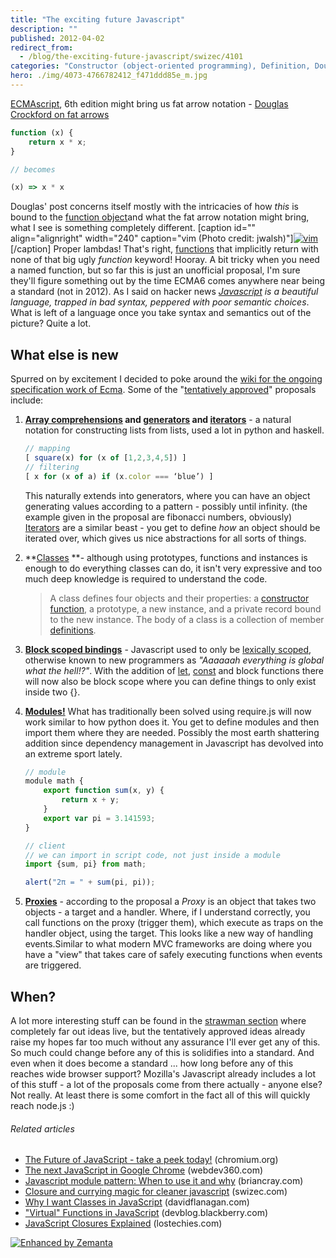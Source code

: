 ```yaml
---
title: "The exciting future Javascript"
description: ""
published: 2012-04-02
redirect_from:
  - /blog/the-exciting-future-javascript/swizec/4101
categories: "Constructor (object-oriented programming), Definition, Douglas Crockford, ECMAScript, Function object, functions, JavaScript, Scope (computer science), Uncategorized"
hero: ./img/4073-4766782412_f471ddd85e_m.jpg
---
```


[ECMAscript](http://www.ecma-international.org/publications/standards/Ecma-262.htm "ECMAScript"), 6th edition might bring us fat arrow notation - [Douglas Crockford on fat arrows](http://www.yuiblog.com/blog/2012/03/30/what-is-the-meaning-of-this)

```javascript
function (x) {
    return x * x;
}

// becomes

(x) => x * x
```

Douglas' post concerns itself mostly with the intricacies of how _this_ is bound to the [function object](http://en.wikipedia.org/wiki/Function_object "Function object")and what the fat arrow notation might bring, what I see is something completely different. \[caption id="" align="alignright" width="240" caption="vim (Photo credit: jwalsh)"][![vim](./img/4073-4766782412_f471ddd85e_m.jpg "vim")](http://www.flickr.com/photos/22882695@N00/4766782412)\[/caption] Proper lambdas! That's right, [functions](http://en.wikipedia.org/wiki/Function_%28mathematics%29 "Function (mathematics)") that implicitly return with none of that big ugly _function_ keyword! Hooray. A bit tricky when you need a named function, but so far this is just an unofficial proposal, I'm sure they'll figure something out by the time ECMA6 comes anywhere near being a standard (not in 2012). As I said on hacker news _[Javascript](http://en.wikipedia.org/wiki/JavaScript "JavaScript") is a beautiful language, trapped in bad syntax, peppered with poor semantic choices_. What is left of a language once you take syntax and semantics out of the picture? Quite a lot.

## What else is new

Spurred on by excitement I decided to poke around the [wiki for the ongoing specification work of Ecma](http://wiki.ecmascript.org/doku.php). Some of the "[tentatively approved](http://wiki.ecmascript.org/doku.php?id=harmony:harmony)" proposals include:

1.  **[Array comprehensions](http://wiki.ecmascript.org/doku.php?id=harmony:array_comprehensions) and [generators](http://wiki.ecmascript.org/doku.php?id=harmony:generator_expressions) and [iterators](http://wiki.ecmascript.org/doku.php?id=harmony:iterators)** - a natural notation for constructing lists from lists, used a lot in python and haskell.

    ```javascript
    // mapping
    [ square(x) for (x of [1,2,3,4,5]) ]
    // filtering
    [ x for (x of a) if (x.color === ‘blue’) ]
    ```

    This naturally extends into generators, where you can have an object generating values according to a pattern - possibly until infinity. (the example given in the proposal are fibonacci numbers, obviously) [Iterators](http://en.wikipedia.org/wiki/Iterator "Iterator") are a similar beast - you get to define _how_ an object should be iterated over, which gives us nice abstractions for all sorts of things.

2.  **[Classes](http://wiki.ecmascript.org/doku.php?id=harmony:classes) **- although using prototypes, functions and instances is enough to do everything classes can do, it isn't very expressive and too much deep knowledge is required to understand the code.

    > A class defines four objects and their properties: a [constructor function](http://en.wikipedia.org/wiki/Constructor_%28object-oriented_programming%29 "Constructor (object-oriented programming)"), a prototype, a new instance, and a private record bound to the new instance. The body of a class is a collection of member [definitions](http://en.wikipedia.org/wiki/Definition "Definition").

3.  **[Block scoped bindings](http://wiki.ecmascript.org/doku.php?id=harmony:block_scoped_bindings)** - Javascript used to only be [lexically scoped](http://en.wikipedia.org/wiki/Scope_%28computer_science%29 "Scope (computer science)"), otherwise known to new programmers as _"Aaaaaah everything is global what the hell!?"_. With the addition of [let](http://wiki.ecmascript.org/doku.php?id=harmony:let), [const](http://wiki.ecmascript.org/doku.php?id=harmony:const) and block functions there will now also be block scope where you can define things to only exist inside two {}.

4.  **[Modules!](http://wiki.ecmascript.org/doku.php?id=harmony:modules)** What has traditionally been solved using require.js will now work similar to how python does it. You get to define modules and then import them where they are needed. Possibly the most earth shattering addition since dependency management in Javascript has devolved into an extreme sport lately.

    ```javascript
    // module
    module math {
        export function sum(x, y) {
            return x + y;
        }
        export var pi = 3.141593;
    }

    // client
    // we can import in script code, not just inside a module
    import {sum, pi} from math;

    alert("2π = " + sum(pi, pi));
    ```

5.  **[Proxies](http://wiki.ecmascript.org/doku.php?id=harmony:direct_proxies)** - according to the proposal a _Proxy_ is an object that takes two objects - a target and a handler. Where, if I understand correctly, you call functions on the proxy (trigger them), which execute as traps on the handler object, using the target. This looks like a new way of handling events.Similar to what modern MVC frameworks are doing where you have a "view" that takes care of safely executing functions when events are triggered.

## When?

A lot more interesting stuff can be found in the [strawman section](http://wiki.ecmascript.org/doku.php?id=strawman:strawman) where completely far out ideas live, but the tentatively approved ideas already raise my hopes far too much without any assurance I'll ever get any of this. So much could change before any of this is solidifies into a standard. And even when it does become a standard ... how long before any of this reaches wide browser support? Mozilla's Javascript already includes a lot of this stuff - a lot of the proposals come from there actually - anyone else? Not really. At least there is some comfort in the fact all of this will quickly reach node.js :)

###### Related articles

- [The Future of JavaScript - take a peek today!](http://blog.chromium.org/2012/02/future-of-javascript-take-peek-today.html) (chromium.org)
- [The next JavaScript in Google Chrome](http://webdev360.com/the-next-javascript-in-google-chrome-40849.html) (webdev360.com)
- [Javascript module pattern: When to use it and why](http://briancray.com/2012/02/23/javascript-module-pattern/) (briancray.com)
- [Closure and currying magic for cleaner javascript](http://swizec.com/blog/closure-and-currying-magic-for-cleaner-javascript/swizec/3981) (swizec.com)
- [Why I want Classes in JavaScript](http://www.davidflanagan.com/2011/11/why-i-want-clas.html) (davidflanagan.com)
- ["Virtual" Functions in JavaScript](http://devblog.blackberry.com/2011/08/virtual-functions-in-javascript/) (devblog.blackberry.com)
- [JavaScript Closures Explained](http://lostechies.com/derekgreer/2012/02/17/javascript-closures-explained/) (lostechies.com)

[![Enhanced by Zemanta](http://img.zemanta.com/zemified_e.png?x-id=234dfc5e-ee3f-4fe3-87a1-53fe9bbda4ef)](http://www.zemanta.com/ "Enhanced by Zemanta")
